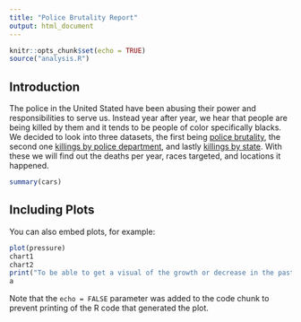 ```yaml
---
title: "Police Brutality Report"
output: html_document
---
```


```r
knitr::opts_chunk$set(echo = TRUE)
source("analysis.R")
```

## Introduction
The police in the United Stated have been abusing their power and responsibilities to serve us. Instead year after year, we hear that people are being killed by them and it tends to be people of color specifically blacks. We decided to look into three datasets, the first being [police brutality]("https://raw.githubusercontent.com/info201b-au20/info201finalGEKK/gh-pages/2013-2020%20Police%20Killings-Table%201.csv"), the second one [killings by police department]("https://raw.githubusercontent.com/info201b-au20/info201finalGEKK/gh-pages/2013-2019%20Killings%20by%20PD-Table%201.csv"), and lastly [killings by state]("https://raw.githubusercontent.com/info201b-au20/info201finalGEKK/gh-pages/2013-2019%20Killings%20by%20State-Table%201.csv"). With these we will find out the deaths per year, races targeted, and locations it happened.

```r
summary(cars)
```

## Including Plots

You can also embed plots, for example:

```r
plot(pressure)
chart1
chart2
print("To be able to get a visual of the growth or decrease in the past decade, we grabbed all the deaths in a given year and sorted it out. In the line graph below we can see that since 2013 there have been a consistent amount of deaths by police reaching over 1000. We noticed that in 2020 there were the least amount but take into consideration that the year is not over.")
a
```

Note that the `echo = FALSE` parameter was added to the code chunk to prevent printing of the R code that generated the plot.

